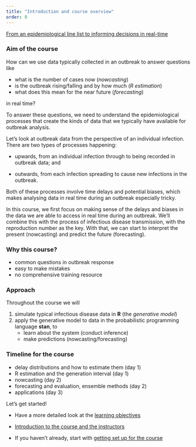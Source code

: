 ```yaml
---
title: "Introduction and course overview"
order: 0
---
```


[From an epidemiological line list to informing decisions in real-time](slides/from-line-list-to-decisions.qmd)

### Aim of the course

How can we use data typically collected in an outbreak to answer questions like

-   what is the number of cases now (*nowcasting*)
-   is the outbreak rising/falling and by how much (*R estimation*)
-   what does this mean for the near future (*forecasting*)

in real time?

To answer these questions, we need to understand the epidemiological processes that create the kinds of data that we typically have available for outbreak analysis.

::: callout
Let's look at outbreak data from the perspective of an individual infection.
There are two types of processes happening:

-   upwards, from an individual infection through to being recorded in outbreak data; and

-   outwards, from each infection spreading to cause new infections in the outbreak.

Both of these processes involve time delays and potential biases, which makes analysing data in real time during an outbreak especially tricky.
:::

In this course, we first focus on making sense of the delays and biases in the data we are able to access in real time during an outbreak.
We'll combine this with the process of infectious disease transmission, with the reproduction number as the key.
With that, we can start to interpret the present (nowcasting) and predict the future (forecasting).

### Why this course?

-   common questions in outbreak response
-   easy to make mistakes
-   no comprehensive training resource

### Approach

Throughout the course we will

1.  simulate typical infectious disease data in **R** (the *generative model*)
2.  apply the generative model to data in the probabilistic programming language **stan**, to
    -   learn about the system (conduct inference)
    -   make predictions (nowcasting/forecasting)

### Timeline for the course

-   delay distributions and how to estimate them (day 1)
-   R estimation and the generation interval (day 1)
-   nowcasting (day 2)
-   forecasting and evaluation, ensemble methods (day 2)
-   applications (day 3)

Let's get started!

- Have a more detailed look at the [learning objectives](learning_objectives.qmd)

- [Introduction to the course and the instructors](sessions/slides/introduction-to-the-course-and-instructors.qmd)

- If you haven't already, start with [getting set up for the course](getting-set-up.qmd)
